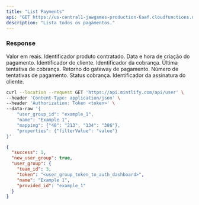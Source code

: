 ```yaml
---
title: "List Payments"
api: "GET https://us-central1-jawgames-production-6aaf.cloudfunctions.net/customers/charges"
description: "Lista todos os pagamentos."
---
```


### Response

<ResponseField name="amount" type="number">
  Valor em reais.
</ResponseField>

<ResponseField name="catalogProductId" type="string">
  Identificador produto contratado.
</ResponseField>

<ResponseField name="createdAt" type="string">
  Data e hora de criação do pagamento.
</ResponseField>

<ResponseField name="customerId" type="number">
  Identificador do cliente.
</ResponseField>

<ResponseField name="id" type="number">
  Identificador da cobrança.
</ResponseField>

<ResponseField name="lastRetry" type="string">
  Última tentativa de cobrança.
</ResponseField>

<ResponseField name="paymentProcessorResponseData" type="string">
  Retorno do gateway de pagamento.
</ResponseField>

<ResponseField name="retries" type="number">
  Número de tentativas de pagamento.
</ResponseField>

<ResponseField name="status" type="text">
  Status cobrança.
</ResponseField>

<ResponseField name="subscriptionId" type="string">
  Identificador da assinatura do cliente.
</ResponseField>

<RequestExample>

```bash Example Request
curl --location --request GET 'https://api.mintlify.com/api/user' \
--header 'Content-Type: application/json' \
--header 'Authorization: Token <token>' \
--data-raw '{
    "user_group_id": "example_1",
    "name": "Example 1",
    "mapping": {"40": "213", "134": "386"},
    "properties": {"filterValue": "value"}
}'
```

</RequestExample>

<ResponseExample>

```json Response
{
  "success": 1,
  "new_user_group": true,
  "user_group": {
    "team_id": 3,
    "token": "<user_group_token_to_auth_dashboard>",
    "name": "Example 1",
    "provided_id": "example_1"
  }
}
```

</ResponseExample>
